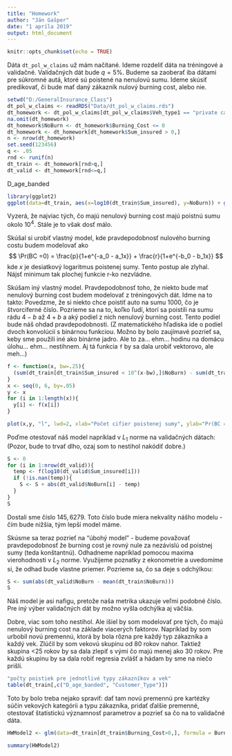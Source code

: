 ```yaml
---
title: "Homework"
author: "Ján Gašper"
date: "1 apríla 2019"
output: html_document
---
```


```r
knitr::opts_chunk$set(echo = TRUE)
```

Dáta ```dt_pol_w_claims``` už mám načítané. Ideme rozdeliť dáta na tréningové a validačné. Validačných dát bude $q=5\%$.
Budeme sa zaoberať iba dátami pre súkromné autá, ktoré sú poistené na nenulovú sumu. Ideme skúsiť predikovať, či bude mať daný zákazník nulový burning cost, alebo nie.

```r
setwd("D:/GeneralInsurance_Class")
dt_pol_w_claims <- readRDS("Data/dt_pol_w_claims.rds")
dt_homework <- dt_pol_w_claims[dt_pol_w_claims$Veh_type1 == "private car",]
na.omit(dt_homework)
dt_homework$NoBurn <- dt_homework$Burning_Cost <= 0
dt_homework <- dt_homework[dt_homework$Sum_insured > 0,]
n <- nrow(dt_homework)
set.seed(123456)
q <- .05
rnd <- runif(n)
dt_train <- dt_homework[rnd>q,]
dt_valid <- dt_homework[rnd<=q,]
```

D_age_banded

```r
library(ggplot2)
ggplot(data=dt_train, aes(x=log10(dt_train$Sum_insured), y=NoBurn)) + geom_point() + geom_jitter()
```

Vyzerá, že najviac tých, čo majú nenulový burning cost majú poistnú sumu okolo $10^4$. Stále je to však dosť málo.


Skúšal si urobiť vlastný model, kde pravdepodobnosť nulového burning costu budem modelovať ako
$$
\Pr(BC =0) = \frac{p}{1+e^{-a_0 - a_1x}} + \frac{r}{1+e^{-b_0 - b_1x}}
$$
kde $x$ je desiatkový logaritmus poistenej sumy. Tento postup ale zlyhal. Nájsť minimum tak plochej funkcie r-ko nezvládne.


Skúšam iný vlastný model. Pravdepodobnosť toho, že niekto bude mať nenulový burning cost budem modelovať z tréningových dát. Idme na to takto: Povedzme, že si niekto chce poistiť auto na sumu $1000$, čo je štvorciferné číslo. Pozrieme sa na to, koľko ľudí, ktorí sa poistili na sumu rádu $4 - b$ až $4 + b$ a aký podiel z nich nenulový burning cost. Tento podiel bude náš ohdad pravdepodobnosti. (Z matematického hľadiska ide o podiel dvoch konvolúcií s binárnou funkciou. Možno by bolo zaujímavé pozrieť sa, keby sme použili iné ako binárne jadro. Ale to za... ehm... hodinu na domácu úlohu... ehm... nestihnem. Aj tá funkcia ```f``` by sa dala urobiť vektorovo, ale meh...)

```r
f <- function(x, bw=.25){
  (sum(dt_train[dt_train$Sum_insured < 10^(x-bw),]$NoBurn) - sum(dt_train[dt_train$Sum_insured < 10^(x+bw),]$NoBurn)) / ((nrow(dt_train[dt_train$Sum_insured < 10^(x-bw),])) - (nrow(dt_train[dt_train$Sum_insured < 10^(x+bw),])))
}
x <- seq(0, 6, by=.05)
y <- x
for (i in 1:length(x)){
  y[i] <- f(x[i])
}

plot(x,y, "l", lwd=2, xlab="Počet cifier poistenej sumy", ylab="Pr(BC = 0)")
```


Poďme otestovať náš model napríklad v $L_1$ norme na validačných dátach:
(Pozor, bude to trvať dlho, ozaj som to nestihol nakódiť dobre.)
```r
S <- 0
for (i in 1:nrow(dt_valid)){
  temp <- f(log10(dt_valid$Sum_insured[i]))
  if (!is.nan(temp)){
    S <- S + abs(dt_valid$NoBurn[i] - temp)
  }
}
S

```
Dostali sme číslo $145,6279$. Toto číslo bude miera nekvality nášho modelu - čím bude nižšia, tým lepší model máme.


Skúsme sa teraz pozrieť na "úbohý model" - budeme považovať pravdepodobnosť že burning cost je rovný nule za nezávislú od poistnej sumy (teda konštantnú). Odhadneme napríklad pomocou maxima vierohodnosti v $L_2$ norme. Využijeme poznatky z ekonometrie a uvedomíme si, že odhad bude vlastne priemer. Pozrieme sa, čo sa deje s odchýlkou:

```r
S <- sum(abs(dt_valid$NoBurn - mean(dt_train$NoBurn)))
S
```

Náš model je asi nafigu, pretože naša metrika ukazuje veľmi podobné číslo. Pre iný výber validačných dát by možno vyšla odchýlka aj väčšia.


Dobre, viac som toho nestihol.
Ale išiel by som modelovať pre tých, čo majú nenulový burning cost na základe viacerých faktorov. Napríklad by som urbobil novú premennú, ktorá by bola rôzna pre každý typ zákazníka a každý vek. Zlúčil by som vekovú skupinu od 80 rokov nahor. Taktiež skupina <25 rokov by sa dala zlepiť s vými čo majú menej ako 30 rokov. Pre každú skupinu by sa dala robiť regresia zvlášť a hádam by sme na niečo prišli.

```r
"počty poistiek pre jednotlivé typy zákazníkov a vek"
table(dt_train[,c("D_age_banded", "Customer_Type")])
```

Toto by bolo treba nejako spraviť: dať tam novú premennú pre kartézky súčin vekových kategórii a typu zákazníka, pridať ďalšie premenné, otestovať štatistickú významnosť parametrov a pozrieť sa čo na to validačné dáta.

```r
HWModel2 <- glm(data=dt_train[dt_train$Burning_Cost>0,], formula = Burning_Cost ~ 1 + D_age_banded + Customer_Type, family=Gamma())

summary(HWModel2)
```






